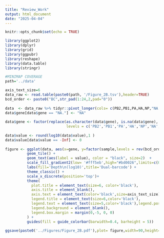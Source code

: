 ```yaml
---
title: "Review_Work"
output: html_document
date: "2025-04-04"
---
```


```r
knitr::opts_chunk$set(echo = TRUE)
```


```r
library(ggplot2)
library(dplyr)
library(grid)
library(ggpubr)
library(reshape)
library(data.table)
library(stringr)
```


```r
#MINIMAP COVERAGE
path='../data'

axis_text_size=6
data_raw <- read.table(paste0(path, '/Figure_2B.tsv'),header=TRUE)
bcd_order <- paste0("BC",str_pad(1:24,2,pad="0"))
  
data  <- data_raw %>% tidyr::pivot_longer(cols= c(PB2,PB1,PA,HA,NP,"NA.",NS,MP),names_to = 'gene')
data$gene[data$gene == "NA."] <- "NA"
        
data$gene <- factor(replace(as.character(data$gene), is.na(data$gene), "NA"),
                            levels = c('PB2','PB1','PA','HA','NP','NA','MP','NS'))
        
data$value <- round(log10(data$value),1 )
data$value[data$value == -Inf] <- 0
        
figure <- ggplot(data, aes(x=gene, y=factor(sample,levels = rev(bcd_order)), fill= value)) + 
          geom_tile() +
          geom_text(aes(label = value), color = "black", size=2)  +
          scale_fill_gradient2(low= '#fff5eb',high="#bd0026",limits=c(0, 5),midpoint = 0.1, mid='#fecc5c') +
          labs(fill='Depth\n(log10)',title='Dual-barcode') +
          theme_classic() +
          scale_x_discrete(position='top')+
          theme(
            plot.title = element_text(size=6, color='black'),
            axis.title = element_blank(),
            axis.text = element_text(color='black',size=axis_text_size),
            legend.title = element_text(size=6,color='black'),
            legend.text = element_text(size=5,color='black'),legend.position = 'left',
            legend.background = element_blank(),
            legend.box.margin = margin(0,-5, 0, 0)
          ) +
          guides(fill = guide_colorbar(barwidth=0.4, barheight = 5))
        
ggsave(paste0('../Figures/Figure_2B.pdf'),plot= figure,width=90,height=90, units="mm")


```

